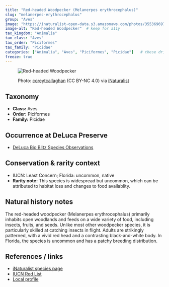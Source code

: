 ```yaml
---
title: "Red-headed Woodpecker (Melanerpes erythrocephalus)"
slug: "melanerpes-erythrocephalus"
group: "Aves"
image: "https://inaturalist-open-data.s3.amazonaws.com/photos/355369697/large.jpeg"        # keep for thumbnails
image-alt: "Red-headed Woodpecker"  # keep for a11y
tax_kingdom: "Animalia"
tax_class: "Aves"
tax_order: "Piciformes"
tax_family: "Picidae"
categories: ["Animalia", "Aves", "Piciformes", "Picidae"]   # these drive the chips + filtering
freeze: true
---
```


<figure class="species-figure">

<img src="https://inaturalist-open-data.s3.amazonaws.com/photos/355369697/large.jpeg" alt="Red-headed Woodpecker" class="species-photo"/>

<figcaption class="photo-credit">

Photo: <a href="https://www.inaturalist.org/people/coreytcallaghan">coreytcallaghan</a> (CC BY-NC 4.0) via <a href="https://www.inaturalist.org/observations/201323435">iNaturalist</a>

</figcaption>

</figure>

## Taxonomy

-   **Class:** Aves
-   **Order:** Piciformes
-   **Family:** Picidae

## Occurrence at DeLuca Preserve

-   [DeLuca Bio Blitz Species Observations](https://www.inaturalist.org/observations?project_id=annual-uf-ifas-deluca-bioblitz-data&taxon_id=18204&verifiable=any)

## Conservation & rarity context

-   IUCN: Least Concern; Florida: uncommon, native
-   **Rarity note:** This species is widespread but uncommon, which can be attributed to habitat loss and changes to food availablity.

## Natural history notes

The red-headed woodpecker (Melanerpes erythrocephalus) primarily inhabits open woodlands and feeds on a wide variety of food, including insects, fruits, and seeds. Unlike most other woodpecker species, it is particularly skilled at catching insects in flight. Adults are strikingly patterned, with a vivid red head and a contrasting black-and-white body. In Florida, the species is uncommon and has a patchy breeding distribution. 

## References / links

-   [iNaturalist species page](https://www.inaturalist.org/taxa/18204-Melanerpes-erythrocephalus)
-   [IUCN Red List](https://www.iucnredlist.org/species/22680810/1313907833)
-   [Local profile](https://myfwc.com/media/19770/bba_rhwo.pdf)
